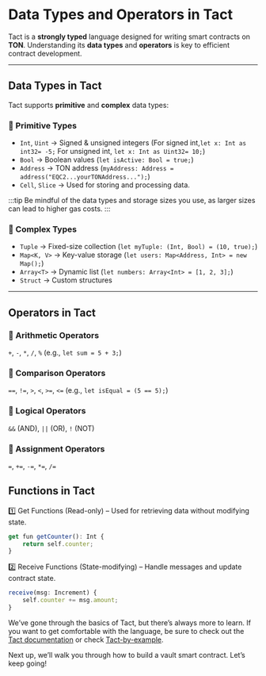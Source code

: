 # Data Types and Operators in Tact

Tact is a **strongly typed** language designed for writing smart contracts on **TON**. Understanding its **data types** and **operators** is key to efficient contract development.  

---
## Data Types in Tact

Tact supports **primitive** and **complex** data types:

### 🔹 Primitive Types
- `Int`, `Uint` → Signed & unsigned integers (For signed int,`let x: Int as int32= -5;` For unsigned int, `let x: Int as Uint32= 10;`)  
- `Bool` → Boolean values (`let isActive: Bool = true;`)  
- `Address` → TON address (`myAddress: Address = address("EQC2...yourTONAddress...");`)
- `Cell`, `Slice` → Used for storing and processing data.

:::tip
Be mindful of the data types and storage sizes you use, as larger sizes can lead to higher gas costs.
:::

### 🔹 Complex Types
- `Tuple` → Fixed-size collection (`let myTuple: (Int, Bool) = (10, true);`)  
- `Map<K, V>` → Key-value storage (`let users: Map<Address, Int> = new Map();`)  
- `Array<T>` → Dynamic list (`let numbers: Array<Int> = [1, 2, 3];`)  
- `Struct` → Custom structures  

---

## Operators in Tact

### 🔹 Arithmetic Operators
`+`, `-`, `*`, `/`, `%` (e.g., `let sum = 5 + 3;`)  

### 🔹 Comparison Operators
`==`, `!=`, `>`, `<`, `>=`, `<=` (e.g., `let isEqual = (5 == 5);`)  

### 🔹 Logical Operators
`&&` (AND), `||` (OR), `!` (NOT)  

### 🔹 Assignment Operators
`=`, `+=`, `-=`, `*=`, `/=`  

## Functions in Tact

1️⃣ Get Functions (Read-only) – Used for retrieving data without modifying state.

```ts
get fun getCounter(): Int {
    return self.counter;
}
```

2️⃣ Receive Functions (State-modifying) – Handle messages and update contract state.

```ts
receive(msg: Increment) {
    self.counter += msg.amount;
}
```
We’ve gone through the basics of Tact, but there’s always more to learn. If you want to get comfortable with the language, be sure to check out the [Tact documentation](https://docs.tact-lang.org/book/) or check [Tact-by-example](https://tact-by-example.org/00-hello-world).

Next up, we’ll walk you through how to build a vault smart contract. Let’s keep going!
